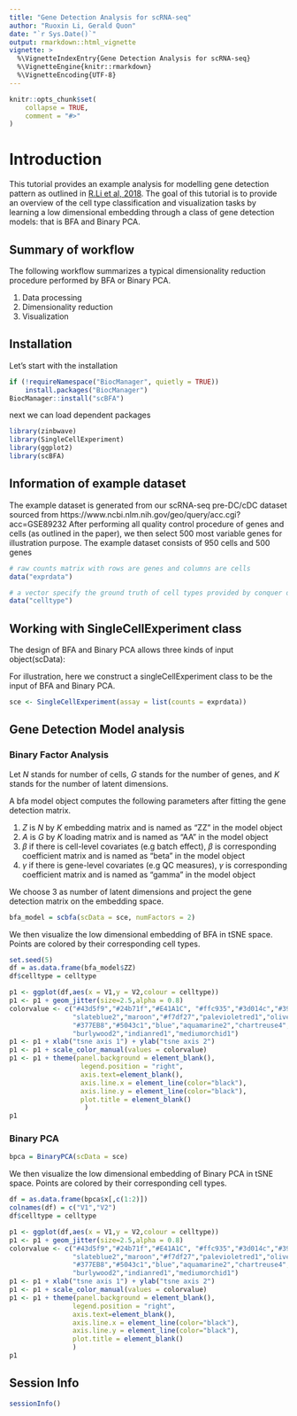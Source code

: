 ```yaml
---
title: "Gene Detection Analysis for scRNA-seq"
author: "Ruoxin Li, Gerald Quon"
date: "`r Sys.Date()`"
output: rmarkdown::html_vignette
vignette: >
  %\VignetteIndexEntry{Gene Detection Analysis for scRNA-seq}
  %\VignetteEngine{knitr::rmarkdown}
  %\VignetteEncoding{UTF-8}
---
```


```r
knitr::opts_chunk$set(
    collapse = TRUE,
    comment = "#>"
)
```

# Introduction

This tutorial provides an example analysis for 
modelling gene detection pattern as outlined in
[R.Li et al, 2018](https://www.biorxiv.org/content/10.1101/454629v1). 
The goal of this tutorial is to provide an overview of the cell type 
classification and visualization tasks by learning a low dimensional embedding 
through a class of gene detection models: that is BFA and Binary PCA.

## Summary of workflow
The following workflow summarizes a typical dimensionality reduction
procedure performed by BFA or Binary PCA. 

1. Data processing
2. Dimensionality reduction
3. Visualization

## Installation

Let's start with the installation 

```r
if (!requireNamespace("BiocManager", quietly = TRUE))
    install.packages("BiocManager")
BiocManager::install("scBFA")
```

next we can load dependent packages

```r
library(zinbwave)
library(SingleCellExperiment)
library(ggplot2)
library(scBFA)
```


## Information of example dataset
The example dataset is generated from our scRNA-seq pre-DC/cDC dataset sourced 
from
https://www.ncbi.nlm.nih.gov/geo/query/acc.cgi?acc=GSE89232
After performing all quality control procedure of genes and cells
(as outlined in the paper), we then select 500 most variable genes for 
illustration purpose. The example dataset consists of 950 cells and 500 genes
```r

# raw counts matrix with rows are genes and columns are cells
data("exprdata")

# a vector specify the ground truth of cell types provided by conquer database
data("celltype")


```


## Working with SingleCellExperiment class
The design of BFA and Binary PCA allows three kinds of input object(scData):
\begin{itemize}
\item 1. A raw count matrix in which rows are genes and columns are cells. 
\item 2. A SingleCellExperiment class which at least contains the raw count
matrix 
\item 3. A Seurat class which at least contains the raw count matrix
\end{itemize}
For illustration, here we construct a singleCellExperiment class to be the 
input of BFA and Binary PCA.
```r
sce <- SingleCellExperiment(assay = list(counts = exprdata))
```

## Gene Detection Model analysis
### Binary Factor Analysis
Let $N$ stands for number of cells, $G$ stands for the number of genes, and $K$
stands for the number of latent dimensions.

A bfa model object computes the following 
parameters after fitting the gene detection matrix.

1. $Z$ is $N$ by $K$ embedding matrix and is named as "ZZ" in the model object
2. $A$ is $G$ by $K$ loading matrix  and is named as "AA" in the model object
3. $\beta$ if there is cell-level covariates (e.g batch effect),
$\beta$ is corresponding coefficient matrix and is named as "beta" in 
the model object
4. $\gamma$ if there is gene-level covariates (e.g QC measures), 
$\gamma$ is corresponding coefficient matrix and is named as "gamma" in 
the model object


We choose 3 as number of latent dimensions and project the gene detection 
matrix on the embedding space.
```r
bfa_model = scbfa(scData = sce, numFactors = 2) 
```

We then visualize the low dimensional embedding of BFA in tSNE space.
Points are colored by their corresponding cell types.

```r
set.seed(5)
df = as.data.frame(bfa_model$ZZ)
df$celltype = celltype

p1 <- ggplot(df,aes(x = V1,y = V2,colour = celltype))
p1 <- p1 + geom_jitter(size=2.5,alpha = 0.8) 
colorvalue <- c("#43d5f9","#24b71f","#E41A1C", "#ffc935","#3d014c","#39ddb2",
                "slateblue2","maroon","#f7df27","palevioletred1","olivedrab3",
                "#377EB8","#5043c1","blue","aquamarine2","chartreuse4",
                "burlywood2","indianred1","mediumorchid1")
p1 <- p1 + xlab("tsne axis 1") + ylab("tsne axis 2") 
p1 <- p1 + scale_color_manual(values = colorvalue)
p1 <- p1 + theme(panel.background = element_blank(),
                  legend.position = "right",
                  axis.text=element_blank(),
                  axis.line.x = element_line(color="black"),
                  axis.line.y = element_line(color="black"),
                  plot.title = element_blank()
                   )
p1
```
 
### Binary PCA 
```r
bpca = BinaryPCA(scData = sce) 
```
We then visualize the low dimensional embedding of Binary PCA in tSNE space.
Points are colored by their corresponding cell types.
```r

df = as.data.frame(bpca$x[,c(1:2)])
colnames(df) = c("V1","V2")
df$celltype = celltype

p1 <- ggplot(df,aes(x = V1,y = V2,colour = celltype))
p1 <- p1 + geom_jitter(size=2.5,alpha = 0.8) 
colorvalue <- c("#43d5f9","#24b71f","#E41A1C", "#ffc935","#3d014c","#39ddb2",
                "slateblue2","maroon","#f7df27","palevioletred1","olivedrab3",
                "#377EB8","#5043c1","blue","aquamarine2","chartreuse4",
                "burlywood2","indianred1","mediumorchid1")
p1 <- p1 + xlab("tsne axis 1") + ylab("tsne axis 2") 
p1 <- p1 + scale_color_manual(values = colorvalue)
p1 <- p1 + theme(panel.background = element_blank(),
                legend.position = "right",
                axis.text=element_blank(),
                axis.line.x = element_line(color="black"),
                axis.line.y = element_line(color="black"),
                plot.title = element_blank()
                )
p1
```

## Session Info
```r
sessionInfo()
```
